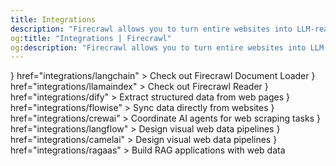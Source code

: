 ```yaml
---
title: Integrations
description: "Firecrawl allows you to turn entire websites into LLM-ready markdown"
og:title: "Integrations | Firecrawl"
og:description: "Firecrawl allows you to turn entire websites into LLM-ready markdown"
---
```


<CardGroup cols={2}>
  <Card
    title="Langchain"
    icon={
      <img
        src="https://raw.githubusercontent.com/hellofirecrawl/docs/main/images/integrations/langchain.png"
        alt="Firecrawl Document Loader"
      />
    }
    href="integrations/langchain"
  >
    Check out Firecrawl Document Loader
  </Card>
  <Card
    title="LlamaIndex"
    icon={
      <img
        src="https://raw.githubusercontent.com/hellofirecrawl/docs/main/images/integrations/llamaindex.jpeg"
        alt="Firecrawl Reader"
      />
    }
    href="integrations/llamaindex"
  >
    Check out Firecrawl Reader
  </Card>
  <Card
    title="Dify"
    icon={
      <img
        src="https://raw.githubusercontent.com/hellofirecrawl/docs/main/images/integrations/dify.jpeg"
        alt="Dify"
      />
    }
    href="integrations/dify"
  >
    Extract structured data from web pages
  </Card>
  <Card
    title="Flowise"
    icon={
      <img
        src="https://raw.githubusercontent.com/hellofirecrawl/docs/main/images/integrations/flowise.png"
        alt="Flowise"
      />
    }
    href="integrations/flowise"
  >
    Sync data directly from websites
  </Card>
  <Card
    title="CrewAI"
    icon={
      <img
        src="https://raw.githubusercontent.com/hellofirecrawl/docs/main/images/integrations/crewai.png"
        alt="Crew AI"
      />
    }
    href="integrations/crewai"
  >
    Coordinate AI agents for web scraping tasks
  </Card>
  <Card
    title="Langflow"
    icon={
      <img
        src="https://raw.githubusercontent.com/hellofirecrawl/docs/main/images/integrations/langflow.webp"
        alt="Langflow"
      />
    }
    href="integrations/langflow"
  >
    Design visual web data pipelines
  </Card>
  <Card
    title="Camel AI"
    icon={
      <img
        src="https://raw.githubusercontent.com/hellofirecrawl/docs/main/images/integrations/camelai.jpg"
        alt="CamelAI"
      />
    }
    href="integrations/camelai"
  >
    Design visual web data pipelines
  </Card>
  <Card
    title="RAGaaS"
    icon={
      <img
        src="https://raw.githubusercontent.com/hellofirecrawl/docs/main/images/integrations/ragaas.png"
        alt="RAGaaS"
      />
    }
    href="integrations/ragaas"
  >
    Build RAG applications with web data
  </Card>
</CardGroup>
